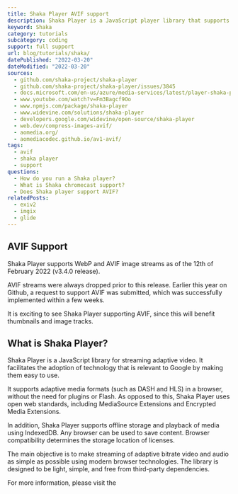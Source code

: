 ```yaml
---
title: Shaka Player AVIF support
description: Shaka Player is a JavaScript player library that supports AVIF.
keyword: Shaka
category: tutorials
subcategory: coding
support: full support
url: blog/tutorials/shaka/
datePublished: "2022-03-20"
dateModified: "2022-03-20"
sources:
  - github.com/shaka-project/shaka-player
  - github.com/shaka-project/shaka-player/issues/3845
  - docs.microsoft.com/en-us/azure/media-services/latest/player-shaka-player-how-to
  - www.youtube.com/watch?v=Fm3Bagcf9Oo
  - www.npmjs.com/package/shaka-player
  - www.widevine.com/solutions/shaka-player
  - developers.google.com/widevine/open-source/shaka-player
  - web.dev/compress-images-avif/
  - aomedia.org/
  - aomediacodec.github.io/av1-avif/
tags:
  - avif
  - shaka player
  - support
questions:
  - How do you run a Shaka player?
  - What is Shaka chromecast support?
  - Does Shaka player support AVIF?
relatedPosts:
  - exiv2
  - imgix
  - glide
---
```


## AVIF Support

Shaka Player supports WebP and AVIF image streams as of the 12th of February 2022 (v3.4.0 release).

AVIF streams were always dropped prior to this release. Earlier this year on Github, a request to support AVIF was submitted, which was successfully implemented within a few weeks.

It is exciting to see Shaka Player supporting AVIF, since this will benefit thumbnails and image tracks.

## What is Shaka Player?

Shaka Player is a JavaScript library for streaming adaptive video. It facilitates the adoption of technology that is relevant to Google by making them easy to use.

It supports adaptive media formats (such as DASH and HLS) in a browser, without the need for plugins or Flash. As opposed to this, Shaka Player uses open web standards, including MediaSource Extensions and Encrypted Media Extensions.

In addition, Shaka Player supports offline storage and playback of media using IndexedDB. Any browser can be used to save content. Browser compatibility determines the storage location of licenses.

The main objective is to make streaming of adaptive bitrate video and audio as simple as possible using modern browser technologies. The library is designed to be light, simple, and free from third-party dependencies.

For more information, please visit the <Link href="github.com/shaka-project/shaka-player" text="official Github page."/>
